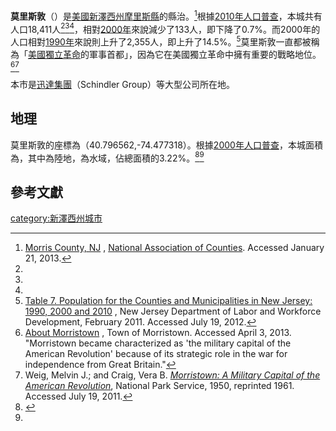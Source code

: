 {{noteTA
|G1=USState
}}
{{Infobox settlement
|name        = 莫里斯敦
|native_name = Morristown
|settlement_type = [[鎮|鎮]]
|nickname        = 美國獨立革命的軍事首都、莫鎮（Mo Town）
|motto           =

<!-- Images -->
|image_skyline            =
|imagesize                =
|image_caption            =
|image_flag               =
|image_seal               = <!--Morristown-seal.jpg image has been deleted-->

<!-- Maps -->
|image_map                = Morristown, Morris County, New Jersey.png
|mapsize                  = 250x200px
|map_caption              = 莫里斯敦在新澤西州中的位置
|image_map1               =Census_Bureau_map_of_Morristown,_New_Jersey.png
|mapsize1                 = 250x200px
|map_caption1             = 人口普查局的莫里斯敦地圖

<!-- Location -->
|subdivision_type         = 國家
|subdivision_name         = [[美國|美國]]
|subdivision_type1        = [[美國州份|州]]
|subdivision_name1        = [[新澤西州|新澤西州]]
|subdivision_type2        = [[縣_(美國)|縣]]
|subdivision_name2        = [[摩里斯縣_(新澤西州)|摩里斯縣]]
|government_type          = 市長議會制
|government_footnotes     = <ref name=DataBook>''2005 New Jersey Legislative District Data Book'', Rutgers University Edward J. Bloustein School of Planning and Public Policy, April 2005, p. 19.</ref>
|leader_title             = [[市長|市長]]
|leader_name              = 蒂莫西·P·多爾蒂（任期於2017年12月31日結束）<ref>[http://www.state.nj.us/dca/home/20151020mayors.pdf 2015 New Jersey Mayors Directory] {{Wayback|url=http://www.state.nj.us/dca/home/20151020mayors.pdf |date=20160304214458 }}, New Jersey Department of Community Affairs, as of October 20, 2015. Accessed November 12, 2015.</ref>
|leader_title1            = 管理員
|leader_name1             = 邁克爾·羅傑斯<ref name=Directory>[http://www.townofmorristown.org/index.asp?Type=B_DIR&SEC={C17CAD35-78C5-4087-9536-F94CD25D4E85} Staff Directory], Town of Morristown. Accessed July 19, 2012.</ref>
|leader_title2            = 書記
|leader_name2             = 馬修·史托查納<ref name=Directory/>
|established_title        = 成立
|established_date         = 1715年
|established_title2       = 成立市政機關
|established_date2        = 1865年4月6日

<!-- Area -->
|unit_pref                = Imperial
|area_footnotes           = <ref name=CensusArea>[http://www.census.gov/geo/maps-data/data/docs/gazetteer/county_sub_list_34.txt Gazetteer of New Jersey Places] {{Wayback|url=http://www.census.gov/geo/maps-data/data/docs/gazetteer/county_sub_list_34.txt |date=20130831122857 }}, United States Census Bureau. Accessed June 14, 2013.</ref>
|area_total_km2           = 7.839
|area_land_km2            = 7.587
|area_water_km2           = 0.252
|area_total_sq_mi         = 3.026
|area_land_sq_mi          = 2.929
|area_water_sq_mi         = 0.097
|area_water_percent       = 3.22
|area_rank                = 州中566個城鎮中排行第333位<br>縣內39個城鎮中排行第26位<ref name=CensusArea/>

<!-- Population -->
|population_as_of         = [[2010年美國人口普查|2010年]]
|population_footnotes     = <ref name=Census2010>[http://factfinder2.census.gov/bkmk/table/1.0/en/DEC/10_DP/DPDP1/0600000US3402748300 DP-1 - Profile of General Population and Housing Characteristics: 2010 for Morristown town, Morris County, New Jersey], United States Census Bureau. Accessed July 19, 2012.</ref><ref name=Districts2011>[http://www.njelections.org/2011-legislative-districts/towns-district.pdf#page=2 Municipalities Grouped by 2011-2020 Legislative Districts] {{Wayback|url=http://www.njelections.org/2011-legislative-districts/towns-district.pdf#page=2 |date=20190604184412 }}, New Jersey Department of State, p. 2. Accessed January 6, 2013.</ref><ref name=LWD2010>[http://lwd.dol.state.nj.us/labor/lpa/census/2010/dp/dp1_mor/morristown1.pdf Profile of General Demographic Characteristics: 2010 for Morristown town] {{Wayback|url=http://lwd.dol.state.nj.us/labor/lpa/census/2010/dp/dp1_mor/morristown1.pdf |date=20120513034305 }}, New Jersey Department of Labor and Workforce Development. Accessed July 19, 2012.</ref>
|population_total         = 18411 
|population_rank          = 州中566個城鎮中排行第139位<br>縣內39個城鎮中排行第10位<ref name=GCTPH1NJ2010>[http://factfinder2.census.gov/bkmk/table/1.0/en/DEC/10_SF1/GCTPH1.ST16/0400000US34 GCT-PH1 Population, Housing Units, Area, and Density: 2010 - State -- County Subdivision from the 2010 Census Summary File 1 for New Jersey], United States Census Bureau. Accessed December 19, 2012.</ref> 
|population_density_km2   = auto 
|population_density_sq_mi = 6284.9
|population_density_rank  = 州中566個城鎮中排行第78位<br>縣內39個城鎮中排行第3位<ref name=GCTPH1NJ2010/>
|population_est           = 18523
|pop_est_as_of            = 2012年<ref name=PopEst>[http://factfinder2.census.gov/bkmk/table/1.0/en/PEP/2012/PEPANNRES/0400000US34.06100 PEPANNRES - Annual Estimates of the Resident Population: April 1, 2010 to July 1, 2012 - 2012 Population Estimates for New Jersey municipalities], [[United_States_Census_Bureau|United States Census Bureau]]. Accessed July 7, 2013.</ref>

<!-- General information -->
|timezone                 = [[北美東部時區|北美東部時區]]
|utc_offset               = -5
|timezone_DST             = 北美東部時區
|utc_offset_DST           = -4
|elevation_footnotes      = <ref>{{Gnis|885309|Town of Morristown}}, [[Geographic_Names_Information_System|Geographic Names Information System]]. Accessed March 8, 2013.</ref>
|elevation_m              = 
|elevation_ft             = 315
|coordinates_type         = region:US_type:city
|coordinates_region       = US-NJ
|coordinates_display      = inline,title
|coordinates_footnotes    = {{GR|1}}<ref name=CensusArea/>
|latd                     = 40.796562
|longd                    = -74.477318

<!-- Area/postal codes & others -->
|postal_code_type         = [[美國郵政編碼|ZIP代碼]]
|postal_code              = 07960-07963<ref>[http://tools.usps.com/go/ZipLookupResultsAction!input.action?resultMode=0&city=morristown&state=NJ Look Up a ZIP Code], [[United_States_Postal_Service|United States Postal Service]]. Accessed September 4, 2011.</ref>
|area_code                = 862/973
|blank_name               = [[聯邦信息處理標準|FIPS代碼]]
|blank_info               = 3402748300{{GR|2}}<ref name=CensusArea/><ref>[http://mcdc2.missouri.edu/webrepts/commoncodes/ccc_nj.html A Cure for the Common Codes: New Jersey] {{Webarchive|url=https://archive.today/20120527054825/http://mcdc2.missouri.edu/webrepts/commoncodes/ccc_nj.html |date=2012-05-27 }}, Missouri Census Data Center. Accessed July 19, 2012.</ref>
|blank1_name              = [[地名信息系統|GNIS代碼]]
|blank1_info              = 0885309{{GR|3}}<ref name=CensusArea/>
|website                  = {{URL|http://www.townofmorristown.org/}}
|footnotes                =
}}
'''莫里斯敦'''（{{lang en|'''Morristown'''}}）是[[美國|美國]][[新澤西州|新澤西州]][[摩里斯縣_(新澤西州)|摩里斯縣]]的縣治。{{GR|6}}<ref name=NACo>[http://www.uscounties.org/cffiles_web/counties/county.cfm?id=34027 Morris County, NJ] {{Wayback|url=http://www.uscounties.org/cffiles_web/counties/county.cfm?id=34027 |date=20140201225319 }}, [[National_Association_of_Counties|National Association of Counties]]. Accessed January 21, 2013.</ref>根據[[美國2010年人口普查|2010年人口普查]]，本城共有人口18,411人<ref name=Census2010/><ref name=Districts2011/><ref name=LWD2010/>，相對[[美國2000年人口普查|2000年]]來說減少了133人，即下降了0.7%。而2000年的人口相對[[美國1990年人口普查|1990年]]來說則上升了2,355人，即上升了14.5%。<ref>[http://lwd.dol.state.nj.us/labor/lpa/census/2010/2010data/table7cm.xls Table 7. Population for the Counties and Municipalities in New Jersey: 1990, 2000 and 2010] {{webarchive|url=https://web.archive.org/web/20130520191436/http://lwd.dol.state.nj.us/labor/lpa/census/2010/2010data/table7cm.xls |date=2013-05-20 }}, New Jersey Department of Labor and Workforce Development, February 2011. Accessed July 19, 2012.</ref>莫里斯敦一直都被稱為「[[美國獨立革命|美國獨立革命]]的軍事首都」，因為它在美國獨立革命中擁有重要的戰略地位。<ref>[http://www.townofmorristown.org/index.asp?Type=B_BASIC&SEC={E478935E-19DC-45CA-8BCC-EA5945D4577E} About Morristown] {{Wayback|url=http://www.townofmorristown.org/index.asp?Type=B_BASIC&SEC=%7BE478935E-19DC-45CA-8BCC-EA5945D4577E%7D |date=20190624151158 }}, Town of Morristown. Accessed April 3, 2013. "Morristown became characterized as 'the military capital of the American Revolution' because of its strategic role in the war for independence from Great Britain."</ref><ref>Weig, Melvin J.; and Craig, Vera B. [http://www.cr.nps.gov/history/online_books/hh/7/index.htm ''Morristown: A Military Capital of the American Revolution''], National Park Service, 1950, reprinted 1961. Accessed July 19, 2011.</ref>

本市是[[迅達集團|迅達集團]]（Schindler Group）等大型公司所在地。

==地理==
莫里斯敦的座標為{{coord|40.796562|-74.477318|type:city_region:US-NJ|format=dms|display=inline}}（40.796562,-74.477318）。{{GR|1}}根據[[美國2000年人口普查|2000年人口普查]]，本城面積為{{convert|3.026|sqmi|sqkm|2}}，其中{{convert|2.929|sqmi|sqkm|2}}為陸地，{{convert|0.097|sqmi|sqkm|2}}為水域，佔總面積的3.22%。<ref name ="Gazetteer files">{{cite web|title=US Gazetteer files 2010|url=http://www.census.gov/geo/www/gazetteer/files/Gaz_places_national.txt|publisher=[[United_States_Census_Bureau|United States Census Bureau]]|accessdate=2013-01-25|archive-url=https://www.webcitation.org/699nOulzi?url=http://www.census.gov/geo/www/gazetteer/files/Gaz_places_national.txt|archive-date=2012-07-14|dead-url=yes}}</ref><ref name=CensusArea/>

==參考文獻==
{{reflist|2}}

{{Authority control}}
[[category:新澤西州城市|category:新澤西州城市]]